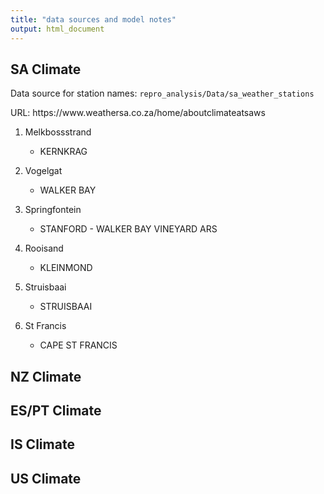 ```yaml
---
title: "data sources and model notes"
output: html_document
---
```



## SA Climate 

Data source for station names: `repro_analysis/Data/sa_weather_stations`

URL: https://www.weathersa.co.za/home/aboutclimateatsaws

1. Melkbossstrand

    + KERNKRAG
    
2. Vogelgat

    + WALKER BAY

3. Springfontein

    + STANFORD - WALKER BAY VINEYARD ARS

4. Rooisand

    + KLEINMOND

5. Struisbaai

    + STRUISBAAI

6. St Francis

    + CAPE ST FRANCIS

## NZ Climate


## ES/PT Climate


## IS Climate


## US Climate
